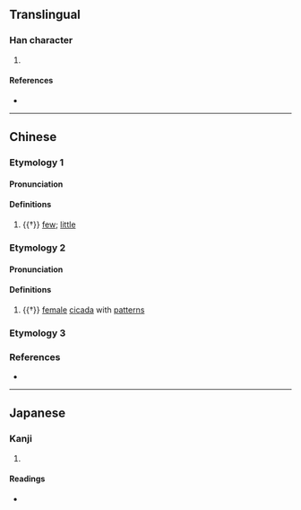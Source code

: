 {{character info/new}}
==Translingual==

===Han character===
{{Han char|rn=42|rad=小|as=01|sn=4|four=90300|canj=FO|ids=⿱小乀}}

# {{defn|Han|sort=小01}}

====References====
* {{Han ref|kx=0296.190|dkj=07474|dj=0590.010|hdz=10561.030|uh=5C10|ud=23568|bh=C95C|bd=51548}}

----

==Chinese==

===Etymology 1===
{{zh-forms}}
{{zh-wp|yue}}

====Pronunciation====
{{zh-pron
|m=jié
|c=zit3
|mc=y
|oc=y
|cat=a
}}

====Definitions====
{{zh-hanzi}}

# {{†}} [[few]]; [[little]]

===Etymology 2===
{{zh-forms}}

====Pronunciation====
{{zh-pron
|m=jí
|c=zik1
|cat=n
}}

====Definitions====
{{zh-hanzi}}

# {{†}} [[female]] [[cicada]] with [[pattern]]s

===Etymology 3===
{{zh-see|啲|v}}

===References===
* {{R:yue:mfccd}}

----

==Japanese==

===Kanji===
{{ja-kanji|grade=|rs=小01}}

# {{defn|lang=ja|sort=小01}}

====Readings====
* {{ja-readings|on=[[せつ]] (setsu), [[せち]] (sechi), [[しつ]] (shitsu), [[しち]] (shichi)|kun=[[すくない]] (sukunai), [[ちひさい]] (chihisai)}}